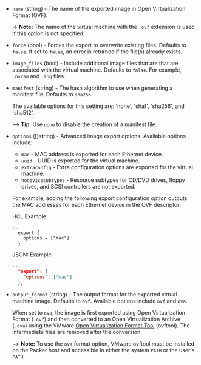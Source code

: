 <!-- Code generated from the comments of the ExportConfig struct in builder/vsphere/common/step_export.go; DO NOT EDIT MANUALLY -->

- `name` (string) - The name of the exported image in Open Virtualization Format (OVF).
  
  -> **Note:** The name of the virtual machine with the `.ovf` extension is
  used if this option is not specified.

- `force` (bool) - Forces the export to overwrite existing files. Defaults to `false`.
  If set to `false`, an error is returned if the file(s) already exists.

- `image_files` (bool) - Include additional image files that are that are associated with the
  virtual machine. Defaults to `false`. For example, `.nvram` and `.log`
  files.

- `manifest` (string) - The hash algorithm to use when generating a manifest file. Defaults to
  `sha256`.
  
  The available options for this setting are: 'none', 'sha1', 'sha256', and
  'sha512'.
  
  --> **Tip:** Use `none` to disable the creation of a manifest file.

- `options` ([]string) - Advanced image export options. Available options include:
  * `mac` - MAC address is exported for each Ethernet device.
  * `uuid` - UUID is exported for the virtual machine.
  * `extraconfig` - Extra configuration options are exported for the
    virtual machine.
  * `nodevicesubtypes` - Resource subtypes for CD/DVD drives, floppy
    drives, and SCSI controllers are not exported.
  
  For example, adding the following export configuration option outputs the
  MAC addresses for each Ethernet device in the OVF descriptor:
  
  HCL Example:
  
  ```hcl
  ...
    export {
      options = ["mac"]
    }
  ```
  
  JSON: Example:
  
  ```json
  ...
    "export": {
      "options": ["mac"]
    },
  ```

- `output_format` (string) - The output format for the exported virtual machine image.
  Defaults to `ovf`. Available options include `ovf` and `ova`.
  
  When set to `ova`, the image is first exported using Open Virtualization
  Format (`.ovf`) and then converted to an Open Virtualization Archive
  (`.ova`) using the VMware [Open Virtualization Format Tool](https://developer.broadcom.com/tools/open-virtualization-format-ovf-tool/latest)
  (ovftool). The intermediate files are removed after the conversion.
  
  ~> **Note:** To use the `ova` format option, VMware ovftool must be
  installed on the Packer host and accessible in either the system `PATH`
  or the user's `PATH`.

<!-- End of code generated from the comments of the ExportConfig struct in builder/vsphere/common/step_export.go; -->

